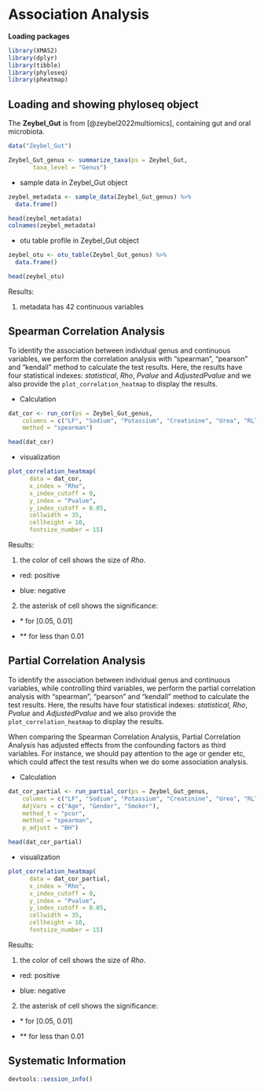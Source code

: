 # Association Analysis

  

**Loading packages**

```r
library(XMAS2)
library(dplyr)
library(tibble)
library(phyloseq)
library(pheatmap)
```


## Loading and showing phyloseq object

The **Zeybel_Gut** is from [@zeybel2022multiomics], containing gut and oral microbiota.
```r
data("Zeybel_Gut")

Zeybel_Gut_genus <- summarize_taxa(ps = Zeybel_Gut,
       taxa_level = "Genus")
```

* sample data in Zeybel_Gut object
```r
zeybel_metadata <- sample_data(Zeybel_Gut_genus) %>% 
  data.frame()

head(zeybel_metadata)
colnames(zeybel_metadata)
```

* otu table profile in Zeybel_Gut object
```r
zeybel_otu <- otu_table(Zeybel_Gut_genus) %>% 
  data.frame()

head(zeybel_otu)
```


Results: 

1. metadata has 42 continuous variables


## Spearman Correlation Analysis

To identify the association between individual genus and continuous variables, we perform the correlation analysis with "spearman", "pearson" and "kendall" method to calculate the test results. Here, the results have four statistical indexes: *statistical*, *Rho*, *Pvalue* and *AdjustedPvalue* and we also provide the `plot_correlation_heatmap` to display the results.


* Calculation
```r
dat_cor <- run_cor(ps = Zeybel_Gut_genus,
    columns = c("LF", "Sodium", "Potassium", "Creatinine", "Urea", "RLTBW"),
    method = "spearman")

head(dat_cor)
```

* visualization
```r
plot_correlation_heatmap(
      data = dat_cor,
      x_index = "Rho",
      x_index_cutoff = 0,
      y_index = "Pvalue",
      y_index_cutoff = 0.05,
      cellwidth = 35,
      cellheight = 10,
      fontsize_number = 15)
```

Results:

1. the color of cell shows the size of *Rho*.

  * red: positive
  
  * blue: negative

2. the asterisk of cell shows the significance: 

  * \* for [0.05, 0.01]
  
  * \*\* for less than 0.01



## Partial Correlation Analysis

To identify the association between individual genus and continuous variables, while controlling third variables, we perform the partial correlation analysis with "spearman", "pearson" and "kendall" method to calculate the test results. Here, the results have four statistical indexes: *statistical*, *Rho*, *Pvalue* and *AdjustedPvalue* and we also provide the `plot_correlation_heatmap` to display the results.

When comparing the Spearman Correlation Analysis, Partial Correlation Analysis has adjusted effects from the confounding factors as third variables. For instance, we should pay attention to the age or gender etc, which could affect the test results when we do some association analysis.

* Calculation
```r
dat_cor_partial <- run_partial_cor(ps = Zeybel_Gut_genus,
    columns = c("LF", "Sodium", "Potassium", "Creatinine", "Urea", "RLTBW"),
    AdjVars = c("Age", "Gender", "Smoker"),
    method_t = "pcor",
    method = "spearman",
    p_adjust = "BH")

head(dat_cor_partial)
```

* visualization
```r
plot_correlation_heatmap(
      data = dat_cor_partial,
      x_index = "Rho",
      x_index_cutoff = 0,
      y_index = "Pvalue",
      y_index_cutoff = 0.05,
      cellwidth = 35,
      cellheight = 10,
      fontsize_number = 15)
```

Results:

1. the color of cell shows the size of *Rho*.

  * red: positive
  
  * blue: negative

2. the asterisk of cell shows the significance: 

  * \* for [0.05, 0.01]
  
  * \*\* for less than 0.01


## Systematic Information
```r
devtools::session_info()
```
